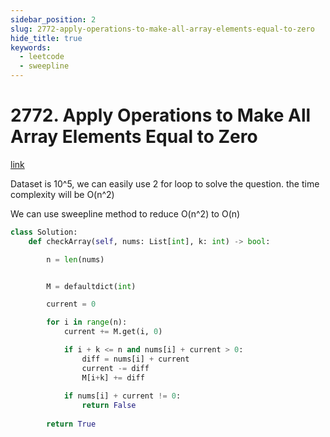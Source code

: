 ```yaml
---
sidebar_position: 2
slug: 2772-apply-operations-to-make-all-array-elements-equal-to-zero
hide_title: true
keywords:
  - leetcode
  - sweepline
---
```


# 2772. Apply Operations to Make All Array Elements Equal to Zero

[link](https://leetcode.com/problems/apply-operations-to-make-all-array-elements-equal-to-zero/)

Dataset is 10^5, we can easily use 2 for loop to solve the question. the time complexity will be O(n^2)

We can use sweepline method to reduce O(n^2) to O(n)


```python
class Solution:
    def checkArray(self, nums: List[int], k: int) -> bool:

        n = len(nums)


        M = defaultdict(int)

        current = 0

        for i in range(n):
            current += M.get(i, 0)

            if i + k <= n and nums[i] + current > 0:
                diff = nums[i] + current
                current -= diff
                M[i+k] += diff
            
            if nums[i] + current != 0:
                return False
        
        return True
```
